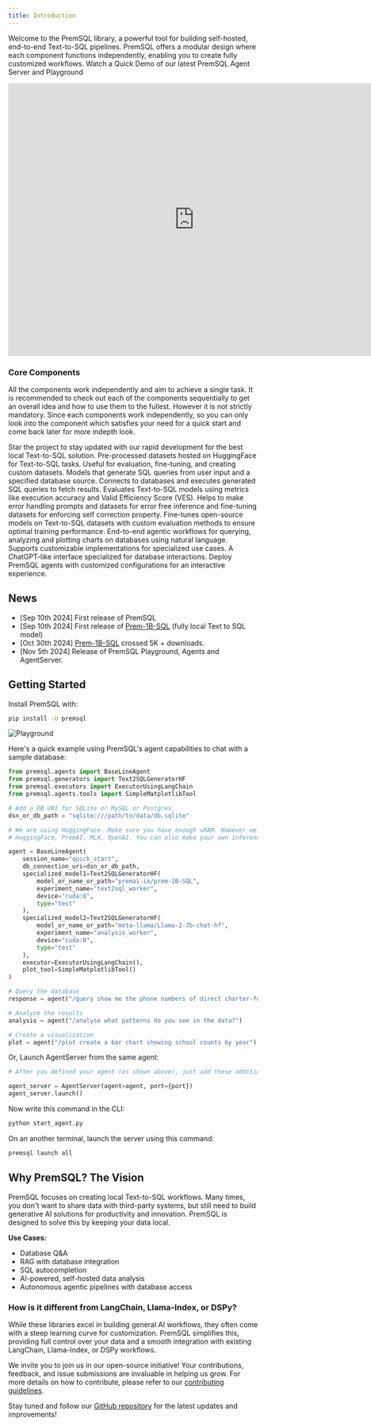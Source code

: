 ```yaml
---
title: Introduction
---
```


Welcome to the PremSQL library, a powerful tool for building self-hosted, end-to-end Text-to-SQL pipelines. PremSQL offers a modular design where each component functions independently, enabling you to create fully customized workflows. Watch a Quick Demo of our latest PremSQL Agent Server and Playground

<iframe 
  width="750" 
  height="550" 
  src="https://www.youtube.com/embed/kRwM1-y7Cvk?si=RXQbAfDGKnF64UNB&autoplay=1&loop=1&playlist=kRwM1-y7Cvk" 
  title="YouTube video player" 
  frameborder="0" 
  allow="accelerometer; autoplay; clipboard-write; encrypted-media; gyroscope; picture-in-picture; web-share" 
  referrerpolicy="strict-origin-when-cross-origin" 
  allowfullscreen
></iframe>

### Core Components

All the components work independently and aim to achieve a single task. It is recommended to check out each of the components sequentially to get an overall idea and how to use them to the fullest. However it is not strictly mandatory. Since each components work independently, so you can only look into the component which satisfies your need for a quick start and come back later for more indepth look. 

<Card title="PremSQL GitHub" icon="link" href="https://github.com/premAI-io/premsql/tree/main">
  Star the project to stay updated with our rapid development for the best local Text-to-SQL solution.
</Card>

<CardGroup cols={2}>
  <Card title="PremSQL Datasets" icon="square-1" href="/premsql/datasets">
    Pre-processed datasets hosted on HuggingFace for Text-to-SQL tasks. Useful for evaluation, fine-tuning, and creating custom datasets.
  </Card>
  <Card title="PremSQL Generators" icon="square-2" href="/premsql/generators">
    Models that generate SQL queries from user input and a specified database source.
  </Card>
  <Card title="PremSQL Executors" icon="square-3" href="/premsql/executors">
    Connects to databases and executes generated SQL queries to fetch results.
  </Card>
  <Card title="PremSQL Evaluators" icon="square-4" href="/premsql/evaluators">
    Evaluates Text-to-SQL models using metrics like execution accuracy and Valid Efficiency Score (VES).
  </Card>
  <Card title="PremSQL Error Handling" icon="square-5" href="/premsql/error_dataset">
    Helps to make error handling prompts and datasets for error free inference and fine-tuning datasets for enforcing self correction property.
  </Card>
  <Card title="PremSQL Tuner" icon="square-6" href="/premsql/tuner">
    Fine-tunes open-source models on Text-to-SQL datasets with custom evaluation methods to ensure optimal training performance.
  </Card>
  <Card title="PremSQL Agents" icon="square-7" href="/premsql/agents">
    End-to-end agentic workflows for querying, analyzing and plotting charts on databases using natural language. Supports customizable implementations for specialized use cases.
  </Card>
  <Card title="PremSQL Playground" icon="square-8" href="/premsql/playground">
    A ChatGPT-like interface specialized for database interactions. Deploy PremSQL agents with customized configurations for an interactive experience.
  </Card>
</CardGroup>



## News

- [Sep 10th 2024] First release of PremSQL
- [Sep 10th 2024] First release of [Prem-1B-SQL](https://huggingface.co/premai-io/prem-1B-SQL) (fully local Text to SQL model)
- [Oct 30th 2024] [Prem-1B-SQL](https://huggingface.co/premai-io/prem-1B-SQL) crossed 5K + downloads. 
- [Nov 5th 2024]  Release of PremSQL Playground, Agents and AgentServer. 


## Getting Started

Install PremSQL with:
```bash
pip install -U premsql
```

<img
  src="/images/premsql/architecture.png"
  alt="Playground"
/>



Here's a quick example using PremSQL's agent capabilities to chat with a sample database:

```python start_agent.py
from premsql.agents import BaseLineAgent
from premsql.generators import Text2SQLGeneratorHF
from premsql.executors import ExecutorUsingLangChain
from premsql.agents.tools import SimpleMatplotlibTool

# Add a DB URI for SQLite or MySQL or Postgres. 
dsn_or_db_path = "sqlite:///path/to/data/db.sqlite"

# We are using HuggingFace. Make sure you have enough vRAM. However we support other inference engines like:
# HuggingFace, PremAI, MLX, OpenAI. You can also make your own inference engine. Ollama support coming soon. 

agent = BaseLineAgent(
    session_name="quick_start",
    db_connection_uri=dsn_or_db_path,
    specialized_model1=Text2SQLGeneratorHF(
        model_or_name_or_path="premai-io/prem-1B-SQL",
        experiment_name="text2sql_worker",
        device="cuda:0",
        type="test"
    ),
    specialized_model2=Text2SQLGeneratorHF(
        model_or_name_or_path="meta-llama/Llama-2-7b-chat-hf",
        experiment_name="analysis_worker",
        device="cuda:0",
        type="test"
    ),
    executor=ExecutorUsingLangChain(),
    plot_tool=SimpleMatplotlibTool()
)

# Query the database
response = agent("/query show me the phone numbers of direct charter-funded schools opened after 2000/1/1")

# Analyze the results
analysis = agent("/analyse what patterns do you see in the data?")

# Create a visualization
plot = agent("/plot create a bar chart showing school counts by year")
```

Or, Launch AgentServer from the same agent:

```python
# After you defined your agent (as shown above), just add these additional lines:

agent_server = AgentServer(agent=agent, port={port})
agent_server.launch()
```
Now write this command in the CLI:

```bash
python start_agent.py
```

On an another terminal, launch the server using this command:

```bash
premsql launch all
```

## Why PremSQL? The Vision 

PremSQL focuses on creating local Text-to-SQL workflows. Many times, you don't want to share data with third-party systems, but still need to build generative AI solutions for productivity and innovation. PremSQL is designed to solve this by keeping your data local.

**Use Cases:**
- Database Q&A
- RAG with database integration
- SQL autocompletion
- AI-powered, self-hosted data analysis
- Autonomous agentic pipelines with database access

### How is it different from LangChain, Llama-Index, or DSPy? 

While these libraries excel in building general AI workflows, they often come with a steep learning curve for customization. PremSQL simplifies this, providing full control over your data and a smooth integration with existing LangChain, Llama-Index, or DSPy workflows.


We invite you to join us in our open-source initiative! Your contributions, feedback, and issue submissions are invaluable in helping us grow. For more details on how to contribute, please refer to our [contributing guidelines](https://github.com/premAI-io/premsql).

Stay tuned and follow our [GitHub repository](https://github.com/premAI-io/premsql) for the latest updates and improvements!
